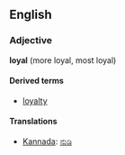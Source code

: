 ==English==
===Adjective===
'''loyal''' (more loyal, most loyal)

====Derived terms====
*[[loyalty]]

====Translations====
*[[Kannada]]: [[ನುಡಿ]]